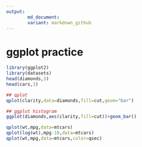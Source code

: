 ```yaml
---
output:
        md_document:
        variant: markdown_github
---
```




ggplot practice
===============
        
```r
library(ggplot2)
library(datasets)
head(diamonds,3)
head(cars,3)
```

```r
## qplot
qplot(clarity,data=diamonds,fill=cut,geom="bar")

## ggplot histogram
ggplot(diamonds,aes(clarity,fill=cut))+geom_bar()

```

```r
qplot(wt,mpg,data=mtcars)
qplot(log(wt),mpg-10,data=mtcars)
qplot(wt,mpg,data=mtcars,color=qsec)
```
